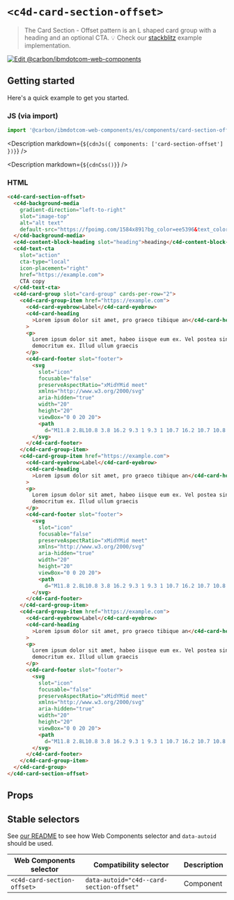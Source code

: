 
# `<c4d-card-section-offset>`

> The Card Section - Offset pattern is an L shaped card group with a heading and
> an optional CTA. 💡 Check our
> [stackblitz](https://githubbox.com/carbon-design-system/carbon-for-ibm-dotcom/tree/main/packages/web-components/examples/stackblitz/components/card-section-offset)
> example implementation.

[![Edit @carbon/ibmdotcom-web-components](https://developer.stackblitz.com/img/open_in_stackblitz.svg)](https://stackblitz.com/github/carbon-design-system/carbon-for-ibm-dotcom/tree/main/packages/web-components/examples/stackblitz/components/card-section-offset)

## Getting started

Here's a quick example to get you started.

### JS (via import)

```javascript
import '@carbon/ibmdotcom-web-components/es/components/card-section-offset/index.js';
```

<Description markdown={`${cdnJs({ components: ['card-section-offset'] })}`} />

<Description markdown={`${cdnCss()}`} />

### HTML

```html
<c4d-card-section-offset>
  <c4d-background-media
    gradient-direction="left-to-right"
    slot="image-top"
    alt="alt text"
    default-src="https://fpoimg.com/1584x891?bg_color=ee5396&text_color=161616">
  </c4d-background-media>
  <c4d-content-block-heading slot="heading">heading</c4d-content-block-heading>
  <c4d-text-cta
    slot="action"
    cta-type="local"
    icon-placement="right"
    href="https://example.com">
    CTA copy
  </c4d-text-cta>
  <c4d-card-group slot="card-group" cards-per-row="2">
    <c4d-card-group-item href="https://example.com">
      <c4d-card-eyebrow>Label</c4d-card-eyebrow>
      <c4d-card-heading
        >Lorem ipsum dolor sit amet, pro graeco tibique an</c4d-card-heading
      >
      <p>
        Lorem ipsum dolor sit amet, habeo iisque eum ex. Vel postea singulis
        democritum ex. Illud ullum graecis
      </p>
      <c4d-card-footer slot="footer">
        <svg
          slot="icon"
          focusable="false"
          preserveAspectRatio="xMidYMid meet"
          xmlns="http://www.w3.org/2000/svg"
          aria-hidden="true"
          width="20"
          height="20"
          viewBox="0 0 20 20">
          <path
            d="M11.8 2.8L10.8 3.8 16.2 9.3 1 9.3 1 10.7 16.2 10.7 10.8 16.2 11.8 17.2 19 10z"></path>
        </svg>
      </c4d-card-footer>
    </c4d-card-group-item>
    <c4d-card-group-item href="https://example.com">
      <c4d-card-eyebrow>Label</c4d-card-eyebrow>
      <c4d-card-heading
        >Lorem ipsum dolor sit amet, pro graeco tibique an</c4d-card-heading
      >
      <p>
        Lorem ipsum dolor sit amet, habeo iisque eum ex. Vel postea singulis
        democritum ex. Illud ullum graecis
      </p>
      <c4d-card-footer slot="footer">
        <svg
          slot="icon"
          focusable="false"
          preserveAspectRatio="xMidYMid meet"
          xmlns="http://www.w3.org/2000/svg"
          aria-hidden="true"
          width="20"
          height="20"
          viewBox="0 0 20 20">
          <path
            d="M11.8 2.8L10.8 3.8 16.2 9.3 1 9.3 1 10.7 16.2 10.7 10.8 16.2 11.8 17.2 19 10z"></path>
        </svg>
      </c4d-card-footer>
    </c4d-card-group-item>
    <c4d-card-group-item href="https://example.com">
      <c4d-card-eyebrow>Label</c4d-card-eyebrow>
      <c4d-card-heading
        >Lorem ipsum dolor sit amet, pro graeco tibique an</c4d-card-heading
      >
      <p>
        Lorem ipsum dolor sit amet, habeo iisque eum ex. Vel postea singulis
        democritum ex. Illud ullum graecis
      </p>
      <c4d-card-footer slot="footer">
        <svg
          slot="icon"
          focusable="false"
          preserveAspectRatio="xMidYMid meet"
          xmlns="http://www.w3.org/2000/svg"
          aria-hidden="true"
          width="20"
          height="20"
          viewBox="0 0 20 20">
          <path
            d="M11.8 2.8L10.8 3.8 16.2 9.3 1 9.3 1 10.7 16.2 10.7 10.8 16.2 11.8 17.2 19 10z"></path>
        </svg>
      </c4d-card-footer>
    </c4d-card-group-item>
  </c4d-card-group>
</c4d-card-section-offset>
```

## Props

<Props of="c4d-card-section-offset" />
<Description markdown={markdownContents} />

## Stable selectors

See
[our README](https://github.com/carbon-design-system/carbon-for-ibm-dotcom/tree/main/packages/web-components#stable-selectors-for-analytics-and-integratione2e-testing-in-web-components)
to see how Web Components selector and `data-autoid` should be used.

| Web Components selector     | Compatibility selector                   | Description |
| --------------------------- | ---------------------------------------- | ----------- |
| `<c4d-card-section-offset>` | `data-autoid="c4d--card-section-offset"` | Component   |

<Description markdown={contributing} />
